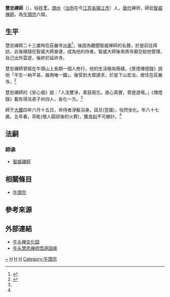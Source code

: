 {{中国禅宗}}
'''慧忠禪師'''（{{bd|683年||769年|catIdx=W}}），俗姓'''王'''，[[润州_(隋朝)|潤州]]（[[治所|治所]]在今[[江苏省|江苏省]][[镇江市|镇江市]]）人，[[唐代|唐代]]禅师，師從[[智威禅師|智威禅師]]，為[[牛頭宗|牛頭宗]]六祖。

== 生平 ==
慧忠禪師二十三歲時在莊嚴寺[[出家|出家]]<ref name="牛頭慧忠禪師">{{Cite web |url=http://www.suttaworld.org/ancient_t/wdhy/5-02.htm |title=《五燈會元 卷二》  |access-date=2020-07-16 |archive-date=2019-09-10 |archive-url=https://web.archive.org/web/20190910002230/http://www.suttaworld.org/ancient_t/wdhy/5-02.htm |dead-url=no }}</ref>，後因為聽聞智威禅師的名聲，於是前往拜訪，此後跟隨在智威大師身邊，成為他的侍者。智威大師後來將寺廟交給他管理，自己出外雲遊，後終於延祚寺。

慧忠禪師曾經在牛頭山上長期一個人修行，他的生活極為簡樸，《景德傳燈錄》說他「平生一衲不易，器用唯一鐺」。後受到大眾請求，於是下山宏法，居住在莊嚴寺。<ref name="牛頭宗">{{Cite web |url=https://deerpark.app/reader/Y0038/3 |title=中國禪宗史 牛頭六祖的傳承  |access-date=2020-07-16 |archive-date=2020-07-16 |archive-url=https://web.archive.org/web/20200716152939/https://deerpark.app/reader/Y0038/3 |dead-url=no }}</ref>

慧忠禪師的《安心偈》說：「人法雙淨，善惡兩忘。直心真實，菩提道場。」《傳燈錄》載有得法弟子卅四人，各化一方。<ref name="牛頭宗"/>

師于[[大曆|大曆]]四年六月十五日，命侍者淨髮浴身。詰旦(翌晨)，怡然坐化。年八十七歲。五年春，茶毗(僧人圓寂後的火葬)，獲[[舍利|舍利]]不可勝計。<ref name="牛頭慧忠禪師"/>

== 法嗣 ==
=== 師承 ===
*[[智威禪師|智威禪師]]

==相關條目==
*[[牛頭宗|牛頭宗]]

== 參考來源 ==
{{reflist}}

== 外部連結 ==
* [https://www.niushoushan.net/CulturalGarden.html 牛头禅文化园 ] {{Wayback|url=https://www.niushoushan.net/CulturalGarden.html |date=20200821010036 }}
* [http://www.fobao.cn/fjgs/show-8722.html 牛头慧忠禅师悟道因缘]

{{start box}}
{{succession box|[[智威|智威]]|無|[[漢傳佛教|漢傳佛教]][[牛頭宗|牛頭宗]]|六祖}}
{{end box}}
{{禅宗}}

{{Authority control}}
{{DEFAULTSORT:}}
[[Category:王姓|~]]
[[Category:江苏人|H]]
[[Category:唐朝僧人|H]]
[[Category:禅僧|H]]
[[Category:牛頭宗|Category:牛頭宗]]
